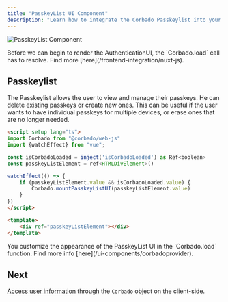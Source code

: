 ```yaml
---
title: "PasskeyList UI Component"
description: "Learn how to integrate the Corbado Passkeylist into your Nuxt.js application."
---
```


![PasskeyList Component](/images/frontend-integration/ui-components/passkeylist/passkeylist.webp)

<Warning>
    Before we can begin to render the AuthenticationUI, the `Corbado.load` call has to resolve.
    Find more [here](/frontend-integration/nuxt-js).
</Warning>

## Passkeylist

The Passkeylist allows the user to view and manage their passkeys.
He can delete existing passkeys or create new ones.
This can be useful if the user wants to have individual passkeys for multiple devices, or erase ones
that are no longer needed.

```html pages/profile.vue
<script setup lang="ts">
import Corbado from "@corbado/web-js"
import {watchEffect} from "vue";

const isCorbadoLoaded = inject('isCorbadoLoaded') as Ref<boolean>
const passkeyListElement = ref<HTMLDivElement>()

watchEffect(() => {
    if (passkeyListElement.value && isCorbadoLoaded.value) {
        Corbado.mountPasskeyListUI(passkeyListElement.value)
    }
})
</script>

<template>
    <div ref="passkeyListElement"></div>
</template>
```

<Note>
    You customize the appearance of the PasskeyList UI in the `Corbado.load` function.
    Find more info [here](/ui-components/corbadoprovider).
</Note>

## Next

[Access user information](/frontend-integration/nuxt-js/authentication-state-client) through the `Corbado` object on the client-side.